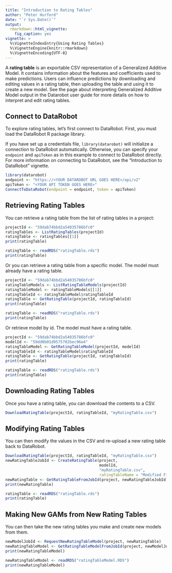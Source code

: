 ```yaml
---
title: "Introduction to Rating Tables"
author: "Peter Hurford"
date: "`r Sys.Date()`"
output:
  rmarkdown::html_vignette:
    fig_caption: yes  
vignette: >
  %\VignetteIndexEntry{Using Rating Tables}
  %\VignetteEngine{knitr::rmarkdown}
  %\VignetteEncoding{UTF-8}
---
```


A **rating table** is an exportable CSV representation of a Generalized Additive Model. It contains information about the features and coefficients used to make predictions. Users can influence predictions by downloading and editing values in a rating table, then uploading the table and using it to create a new model. See the page about interpreting Generalized Additive Model output in the Datarobot user guide for more details on how to interpret and edit rating tables.


## Connect to DataRobot

To explore rating tables, let's first connect to DataRobot. First, you must load the DataRobot R package library.

If you have set up a credentials file, `library(datarobot)` will initialize a connection to DataRobot automatically. Otherwise, you can specify your `endpoint` and `apiToken` as in this example to connect to DataRobot directly. For more information on connecting to DataRobot, see the "Introduction to DataRobot" vignette.

```r
library(datarobot)
endpoint <- "https://<YOUR DATAROBOT URL GOES HERE>/api/v2"
apiToken <- "<YOUR API TOKEN GOES HERE>"
ConnectToDataRobot(endpoint = endpoint, token = apiToken)
```


## Retrieving Rating Tables

You can retrieve a rating table from the list of rating tables in a project:

```r
projectId <- "59dab74bbd2a54035786bfc0"
ratingTables <- ListRatingTables(projectId)
ratingTable <- ratingTables[[1]]
print(ratingTable)
```

```r
ratingTable <- readRDS("ratingTable.rds")
print(ratingTable)
```

Or you can retrieve a rating table from a specific model. The model must already have a rating table.

```r
projectId <- "59dab74bbd2a54035786bfc0"
ratingTableModels <- ListRatingTableModels(projectId)
ratingTableModel <- ratingTableModels[[1]]
ratingTableId <- ratingTableModel$ratingTableId
ratingTable <- GetRatingTable(projectId, ratingTableId)
print(ratingTable)
```

```r
ratingTable <- readRDS("ratingTable.rds")
print(ratingTable)
```

Or retrieve model by id. The model must have a rating table.

```r
projectId <- "59dab74bbd2a54035786bfc0"
modelId <- "59dd0b01d9575702bec96e4"
ratingTableModel <- GetRatingTableModel(projectId, modelId)
ratingTableId <- ratingTableModel$ratingTableId
ratingTable <- GetRatingTable(projectId, ratingTableId)
print(ratingTable)
```

```r
ratingTable <- readRDS("ratingTable.rds")
print(ratingTable)
```


## Downloading Rating Tables

Once you have a rating table, you can download the contents to a CSV.

```r
DownloadRatingTable(projectId, ratingTableId, "myRatingTable.csv")
```

## Modifying Rating Tables

You can then modify the values in the CSV and re-upload a new rating table back to DataRobot.

```r
DownloadRatingTable(projectId, ratingTableId, "myRatingTable.csv")
newRatingTableJobId <- CreateRatingTable(project,
                                         modelId,
                                         "myRatingTable.csv",
                                         ratingTableName = "Modified File")
newRatingTable <- GetRatingTableFromJobId(project, newRatingTableJobId)
print(newRatingTable)
```

```r
ratingTable <- readRDS("ratingTable.rds")
print(ratingTable)
```


## Making New GAMs from New Rating Tables

You can then take the new rating tables you make and create new models from them.

```r
newModelJobId <- RequestNewRatingTableModel(project, newRatingTable)
newRatingTableModel <- GetRatingTableModelFromJobId(project, newModelJobId)
print(newRatingTableModel)
```

```r
newRatingTableModel <- readRDS("ratingTableModel.RDS")
print(newRatingTableModel)
```

